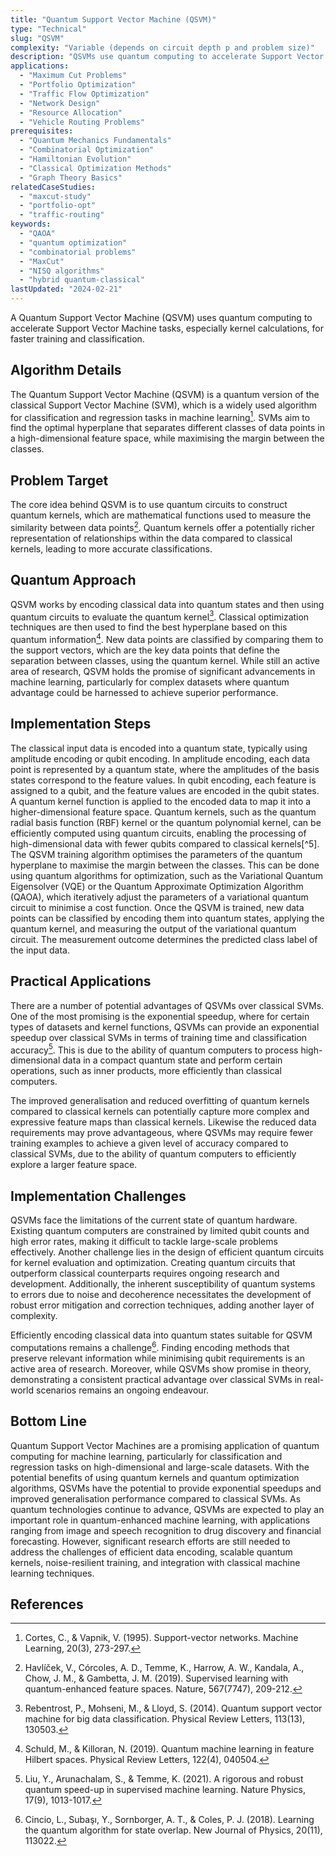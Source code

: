 ```yaml
---
title: "Quantum Support Vector Machine (QSVM)"
type: "Technical"
slug: "QSVM"
complexity: "Variable (depends on circuit depth p and problem size)"
description: "QSVMs use quantum computing to accelerate Support Vector Machine tasks, especially kernel calculations, for faster training and classification."
applications:
  - "Maximum Cut Problems"
  - "Portfolio Optimization"
  - "Traffic Flow Optimization"
  - "Network Design"
  - "Resource Allocation"
  - "Vehicle Routing Problems"
prerequisites:
  - "Quantum Mechanics Fundamentals"
  - "Combinatorial Optimization"
  - "Hamiltonian Evolution"
  - "Classical Optimization Methods"
  - "Graph Theory Basics"
relatedCaseStudies:
  - "maxcut-study"
  - "portfolio-opt"
  - "traffic-routing"
keywords:
  - "QAOA"
  - "quantum optimization"
  - "combinatorial problems"
  - "MaxCut"
  - "NISQ algorithms"
  - "hybrid quantum-classical"
lastUpdated: "2024-02-21"
---
```


A Quantum Support Vector Machine (QSVM) uses quantum computing to accelerate Support Vector Machine tasks, especially kernel calculations, for faster training and classification.

## Algorithm Details

The Quantum Support Vector Machine (QSVM) is a quantum version of the classical Support Vector Machine (SVM), which is a widely used algorithm for classification and regression tasks in machine learning[^1]. SVMs aim to find the optimal hyperplane that separates different classes of data points in a high-dimensional feature space, while maximising the margin between the classes.

## Problem Target

The core idea behind QSVM is to use quantum circuits to construct quantum kernels, which are mathematical functions used to measure the similarity between data points[^2]. Quantum kernels offer a potentially richer representation of relationships within the data compared to classical kernels, leading to more accurate classifications.

## Quantum Approach

QSVM works by encoding classical data into quantum states and then using quantum circuits to evaluate the quantum kernel[^3]. Classical optimization techniques are then used to find the best hyperplane based on this quantum information[^4]. New data points are classified by comparing them to the support vectors, which are the key data points that define the separation between classes, using the quantum kernel.
While still an active area of research, QSVM holds the promise of significant advancements in machine learning, particularly for complex datasets where quantum advantage could be harnessed to achieve superior performance.


## Implementation Steps

<Steps>
  <Step title="Data encoding">
    The classical input data is encoded into a quantum state, typically using amplitude encoding or qubit encoding. In amplitude encoding, each data point is represented by a quantum state, where the amplitudes of the basis states correspond to the feature values. In qubit encoding, each feature is assigned to a qubit, and the feature values are encoded in the qubit states.
  </Step>
  <Step title="Kernel mapping">
    A quantum kernel function is applied to the encoded data to map it into a higher-dimensional feature space. Quantum kernels, such as the quantum radial basis function (RBF) kernel or the quantum polynomial kernel, can be efficiently computed using quantum circuits, enabling the processing of high-dimensional data with fewer qubits compared to classical kernels[^5].
  </Step>
  <Step title="Training">
    The QSVM training algorithm optimises the parameters of the quantum hyperplane to maximise the margin between the classes. This can be done using quantum algorithms for optimization, such as the Variational Quantum Eigensolver (VQE) or the Quantum Approximate Optimization Algorithm (QAOA), which iteratively adjust the parameters of a variational quantum circuit to minimise a cost function.
  </Step>
  <Step title="Classification">
    Once the QSVM is trained, new data points can be classified by encoding them into quantum states, applying the quantum kernel, and measuring the output of the variational quantum circuit. The measurement outcome determines the predicted class label of the input data.
  </Step>
</Steps>

## Practical Applications

There are a number of potential advantages of QSVMs over classical SVMs. One of the most promising is the exponential speedup, where for certain types of datasets and kernel functions, QSVMs can provide an exponential speedup over classical SVMs in terms of training time and classification accuracy[^6]. This is due to the ability of quantum computers to process high-dimensional data in a compact quantum state and perform certain operations, such as inner products, more efficiently than classical computers.

The improved generalisation and reduced overfitting of quantum kernels compared to classical kernels can potentially capture more complex and expressive feature maps than classical kernels. Likewise the reduced data requirements may prove advantageous, where QSVMs may require fewer training examples to achieve a given level of accuracy compared to classical SVMs, due to the ability of quantum computers to efficiently explore a larger feature space.

## Implementation Challenges

QSVMs face the limitations of the current state of quantum hardware. Existing quantum computers are constrained by limited qubit counts and high error rates, making it difficult to tackle large-scale problems effectively.
Another challenge lies in the design of efficient quantum circuits for kernel evaluation and optimization. Creating quantum circuits that outperform classical counterparts requires ongoing research and development. Additionally, the inherent susceptibility of quantum systems to errors due to noise and decoherence necessitates the development of robust error mitigation and correction techniques, adding another layer of complexity.

Efficiently encoding classical data into quantum states suitable for QSVM computations remains a challenge[^7]. Finding encoding methods that preserve relevant information while minimising qubit requirements is an active area of research. Moreover, while QSVMs show promise in theory, demonstrating a consistent practical advantage over classical SVMs in real-world scenarios remains an ongoing endeavour.

## Bottom Line

Quantum Support Vector Machines are a promising application of quantum computing for machine learning, particularly for classification and regression tasks on high-dimensional and large-scale datasets. With the potential benefits of using quantum kernels and quantum optimization algorithms, QSVMs have the potential to provide exponential speedups and improved generalisation performance compared to classical SVMs. As quantum technologies continue to advance, QSVMs are expected to play an important role in quantum-enhanced machine learning, with applications ranging from image and speech recognition to drug discovery and financial forecasting. However, significant research efforts are still needed to address the challenges of efficient data encoding, scalable quantum kernels, noise-resilient training, and integration with classical machine learning techniques.

## References

[^1]: Cortes, C., & Vapnik, V. (1995). Support-vector networks. Machine Learning, 20(3), 273-297.
[^2]: Havlíček, V., Córcoles, A. D., Temme, K., Harrow, A. W., Kandala, A., Chow, J. M., & Gambetta, J. M. (2019). Supervised learning with quantum-enhanced feature spaces. Nature, 567(7747), 209-212.
[^3]: Rebentrost, P., Mohseni, M., & Lloyd, S. (2014). Quantum support vector machine for big data classification. Physical Review Letters, 113(13), 130503.
[^4]: Schuld, M., & Killoran, N. (2019). Quantum machine learning in feature Hilbert spaces. Physical Review Letters, 122(4), 040504.
[^5]: Huang, H. Y., Broughton, M., Mohseni, M., Babbush, R., Boixo, S., Neven, H., & McClean, J. R. (2021). Power of data in quantum machine learning. Nature Communications, 12(1), 2631.
[^6]: Liu, Y., Arunachalam, S., & Temme, K. (2021). A rigorous and robust quantum speed-up in supervised machine learning. Nature Physics, 17(9), 1013-1017.
[^7]: Cincio, L., Subaşı, Y., Sornborger, A. T., & Coles, P. J. (2018). Learning the quantum algorithm for state overlap. New Journal of Physics, 20(11), 113022.